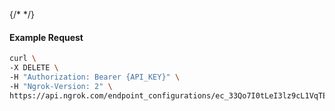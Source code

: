 {/* <!-- Code generated for API Clients. DO NOT EDIT. --> */}

#### Example Request
```bash
curl \
-X DELETE \
-H "Authorization: Bearer {API_KEY}" \
-H "Ngrok-Version: 2" \
https://api.ngrok.com/endpoint_configurations/ec_33Qo7I0tLeI3lz9cL1VqTE9eg9K/ip_policy
```